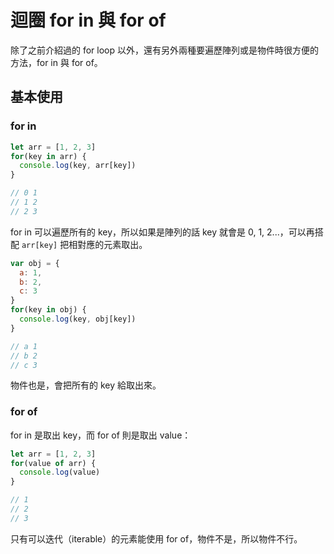 # 迴圈 for in 與 for of
  
除了之前介紹過的 for loop 以外，還有另外兩種要遍歷陣列或是物件時很方便的方法，for in 與 for of。

## 基本使用

### for in

``` js
let arr = [1, 2, 3]
for(key in arr) {
  console.log(key, arr[key])
}

// 0 1
// 1 2
// 2 3
```

for in 可以遍歷所有的 key，所以如果是陣列的話 key 就會是 0, 1, 2...，可以再搭配 `arr[key]` 把相對應的元素取出。

``` js
var obj = {
  a: 1,
  b: 2,
  c: 3
}
for(key in obj) {
  console.log(key, obj[key])
}

// a 1
// b 2
// c 3
```

物件也是，會把所有的 key 給取出來。

### for of

for in 是取出 key，而 for of 則是取出 value：

``` js
let arr = [1, 2, 3]
for(value of arr) {
  console.log(value)
}

// 1
// 2
// 3
```

只有可以迭代（iterable）的元素能使用 for of，物件不是，所以物件不行。

